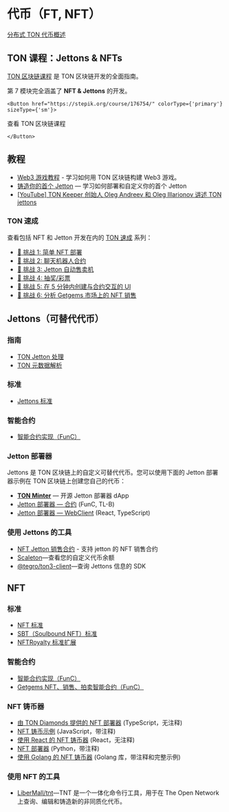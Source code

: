 
# 代币（FT, NFT）

[分布式 TON 代币概述](https://telegra.ph/Scalable-DeFi-in-TON-03-30)

## TON 课程：Jettons & NFTs

[TON 区块链课程](https://stepik.org/course/176754/) 是 TON 区块链开发的全面指南。

第 7 模块完全涵盖了 __NFT & Jettons__ 的开发。

````mdx-code-block 
<Button href="https://stepik.org/course/176754/" colorType={'primary'} sizeType={'sm'}>
````
查看 TON 区块链课程
````mdx-code-block 
</Button>
````

## 教程
* [Web3 游戏教程](/develop/dapps/tutorials/building-web3-game) - 学习如何用 TON 区块链构建 Web3 游戏。
* [铸造你的首个 Jetton](/develop/dapps/tutorials/jetton-minter/) — 学习如何部署和自定义你的首个 Jetton
* [[YouTube] TON Keeper 创始人 Oleg Andreev 和 Oleg Illarionov 讲述 TON jettons](https://www.youtube.com/watch?v=oEO29KmOpv4)

### TON 速成

查看包括 NFT 和 Jetton 开发在内的 [TON 速成](https://tonspeedrun.com/) 系列：

  - [🚩 挑战 1: 简单 NFT 部署](https://github.com/romanovichim/TONQuest1)
  - [🚩 挑战 2: 聊天机器人合约](https://github.com/romanovichim/TONQuest2)
  - [🚩 挑战 3: Jetton 自动售卖机](https://github.com/romanovichim/TONQuest3)
  - [🚩 挑战 4: 抽奖/彩票](https://github.com/romanovichim/TONQuest4)
  - [🚩 挑战 5: 在 5 分钟内创建与合约交互的 UI](https://github.com/romanovichim/TONQuest5)
  - [🚩 挑战 6: 分析 Getgems 市场上的 NFT 销售](https://github.com/romanovichim/TONQuest6)


## Jettons（可替代代币）

### 指南
* [TON Jetton 处理](/develop/dapps/asset-processing/jettons.md)
* [TON 元数据解析](/develop/dapps/asset-processing/metadata.md)

### 标准

* [Jettons 标准](https://github.com/ton-blockchain/TEPs/blob/master/text/0074-jettons-standard.md)

### 智能合约

* [智能合约实现（FunC）](https://github.com/ton-blockchain/token-contract/)

### Jetton 部署器

Jettons 是 TON 区块链上的自定义可替代代币。您可以使用下面的 Jetton 部署器示例在 TON 区块链上创建您自己的代币：

* **[TON Minter](https://minter.ton.org/)** — 开源 Jetton 部署器 dApp
* [Jetton 部署器 — 合约](https://github.com/ton-defi-org/jetton-deployer-contracts) (FunC, TL-B)
* [Jetton 部署器 — WebClient](https://github.com/ton-defi-org/jetton-deployer-webclient) (React, TypeScript)

### 使用 Jettons 的工具

* [NFT Jetton 销售合约](https://github.com/dvlkv/nft-jetton-sale-smc) - 支持 jetton 的 NFT 销售合约
* [Scaleton](http://scaleton.io)—查看您的自定义代币余额
* [@tegro/ton3-client](https://github.com/TegroTON/ton3-client#jettons-example)—查询 Jettons 信息的 SDK

## NFT

### 标准

* [NFT 标准](https://github.com/ton-blockchain/TEPs/blob/master/text/0062-nft-standard.md)
* [SBT（Soulbound NFT）标准](https://github.com/ton-blockchain/TEPs/blob/master/text/0085-sbt-standard.md)
* [NFTRoyalty 标准扩展](https://github.com/ton-blockchain/TEPs/blob/master/text/0066-nft-royalty-standard.md)


### 智能合约

* [智能合约实现（FunC）](https://github.com/ton-blockchain/token-contract/)
* [Getgems NFT、销售、拍卖智能合约（FunC）](https://github.com/getgems-io/nft-contracts)

### NFT 铸币器

* [由 TON Diamonds 提供的 NFT 部署器](https://github.com/tondiamonds/ton-nft-deployer) (TypeScript，无注释)
* [NFT 铸币示例](https://github.com/ton-foundation/token-contract/tree/main/nft/web-example) (JavaScript，带注释)
* [使用 React 的 NFT 铸币器](https://github.com/tonbuilders/tonbuilders-minter) (React，无注释)
* [NFT 部署器](https://github.com/anomaly-guard/nft-deployer) (Python，带注释)
* [使用 Golang 的 NFT 铸币器](https://github.com/xssnick/tonutils-go#nft) (Golang 库，带注释和完整示例)

### 使用 NFT 的工具

* [LiberMall/tnt](https://github.com/LiberMall/tnt)—TNT 是一个一体化命令行工具，用于在 The Open Network 上查询、编辑和铸造新的非同质化代币。